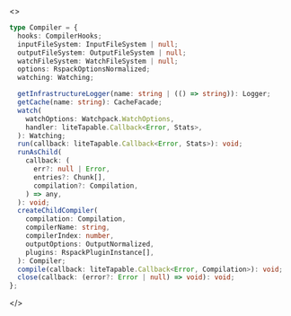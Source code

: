<>

```ts
type Compiler = {
  hooks: CompilerHooks;
  inputFileSystem: InputFileSystem | null;
  outputFileSystem: OutputFileSystem | null;
  watchFileSystem: WatchFileSystem | null;
  options: RspackOptionsNormalized;
  watching: Watching;

  getInfrastructureLogger(name: string | (() => string)): Logger;
  getCache(name: string): CacheFacade;
  watch(
    watchOptions: Watchpack.WatchOptions,
    handler: liteTapable.Callback<Error, Stats>,
  ): Watching;
  run(callback: liteTapable.Callback<Error, Stats>): void;
  runAsChild(
    callback: (
      err?: null | Error,
      entries?: Chunk[],
      compilation?: Compilation,
    ) => any,
  ): void;
  createChildCompiler(
    compilation: Compilation,
    compilerName: string,
    compilerIndex: number,
    outputOptions: OutputNormalized,
    plugins: RspackPluginInstance[],
  ): Compiler;
  compile(callback: liteTapable.Callback<Error, Compilation>): void;
  close(callback: (error?: Error | null) => void): void;
};
```

</>
